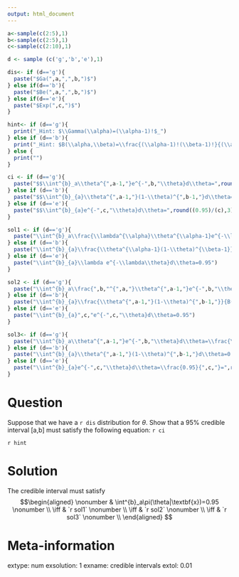 ---
output: html_document
---
```{r data generation, echo = FALSE, results = "hide"}
a<-sample(c(2:5),1)
b<-sample(c(2:5),1)
c<-sample(c(2:10),1)

d <- sample (c('g','b','e'),1)

dis<- if (d=='g'){
  paste("$Ga(",a,",",b,")$")
} else if(d=='b'){
  paste("$Be(",a,",",b,")$")
} else if(d=='e'){
  paste("$Exp(",c,")$")
}

hint<- if (d=='g'){
  print("_Hint: $\\Gamma(\\alpha)=(\\alpha-1)!$_")
} else if (d=='b'){
  print("_Hint: $B(\\alpha,\\beta)=\\frac{(\\alpha-1)!(\\beta-1)!}{(\\alpha+\\beta-1)!}$_")
} else {
  print("")
}

ci <- if (d=='g'){
  paste("$$\\int^{b}_a\\theta^{",a-1,"}e^{-",b,"\\theta}d\\theta=",round((factorial(a-1)/b^a)*0.95,3),".$$")
} else if (d=='b'){
  paste("$$\\int^{b}_{a}\\theta^{",a-1,"}(1-\\theta)^{",b-1,"}d\\theta=",round(0.95*(factorial(a-1)*factorial(b-1)/factorial(a+b-1)),3),".$$")
} else if (d=='e'){
  paste("$$\\int^{b}_{a}e^{-",c,"\\theta}d\\theta=",round((0.95)/(c),3),".$$")
}

sol1 <- if (d=='g'){
  paste("\\int^{b}_a\\frac{\\lambda^{\\alpha}\\theta^{\\alpha-1}e^{-\\lambda\\theta}}{\\Gamma(\\alpha)}d\\theta=0.95")
} else if (d=='b'){
  paste("\\int^{b}_{a}\\frac{\\theta^{\\alpha-1}(1-\\theta)^{\\beta-1}}{B(\\alpha,\\beta)}d\\theta=0.95")
} else if (d=='e'){
  paste("\\int^{b}_{a}\\lambda e^{-\\lambda\\theta}d\\theta=0.95")
}

sol2 <- if (d=='g'){
  paste("\\int^{b}_a\\frac{",b,"^{",a,"}\\theta^{",a-1,"}e^{-",b,"\\theta}}{\\Gamma(",a,")}d\\theta=0.95")
} else if (d=='b'){
  paste("\\int^{b}_{a}\\frac{\\theta^{",a-1,"}(1-\\theta)^{",b-1,"}}{B(",a,",",b,")}d\\theta=0.95")
} else if (d=='e'){
  paste("\\int^{b}_{a}",c,"e^{-",c,"\\theta}d\\theta=0.95")
}

sol3<- if (d=='g'){
  paste("\\int^{b}_a\\theta^{",a-1,"}e^{-",b,"\\theta}d\\theta=\\frac{\\Gamma(",a,")}{",b,"^{",a,"}}0.95=\\frac{",a-1,"!}{",b,"^{",a,"}}\\times 0.95=",round((factorial(a-1)/b^a)*0.95,3)," \\text{ to 3 d.p.}")
} else if (d=='b'){
  paste("\\int^{b}_{a}\\theta^{",a-1,"}(1-\\theta)^{",b-1,"}d\\theta=0.95\\times B(",a,",",b,")=",round(0.95*(factorial(a-1)*factorial(b-1)/factorial(a+b-1)),3),"\\text{ to 3 d.p.}")
} else if (d=='e'){
  paste("\\int^{b}_{a}e^{-",c,"\\theta}d\\theta=\\frac{0.95}{",c,"}=",round((0.95)/(c),3),"\\text{ to 3 d.p.}")
}
```

Question
========
Suppose that we have a `r dis` distribution for $\theta$. Show that a 95% credible interval [a,b] must satisfy the following equation: `r ci`

`r hint`


Solution
========
The credible interval must satisfy 
$$\begin{aligned} \nonumber
& \int^{b}_a\pi(\theta|\textbf{x})=0.95 \nonumber \\
\iff & `r sol1` \nonumber \\
\iff & `r sol2` \nonumber \\
\iff & `r sol3` \nonumber \\
\end{aligned} $$

Meta-information
================
extype: num
exsolution: 1
exname: credible intervals
extol: 0.01